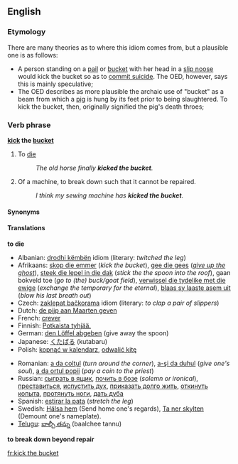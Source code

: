 ==English==

===Etymology===
There are many theories as to where this idiom comes from, but a plausible one is as follows:
*A person standing on a [[pail]] or [[bucket]] with her head in a [[slip noose]] would kick the bucket so as to [[commit suicide]].  The OED, however, says this is mainly speculative;
*The OED describes as more plausible the archaic use of "bucket" as a beam from which a [[pig]] is hung by its feet prior to being slaughtered.  To kick the bucket, then, originally signified the pig's death throes;

===Verb phrase===
'''[[kick]] the [[bucket]]'''

# {{cattag|idiom|euphemism}} To [[die]]
#: ''The old horse finally '''kicked the bucket'''.''
# {{cattag|idiom|slang}} Of a machine, to break down such that it cannot be repaired.
#: ''I think my sewing machine has '''kicked the bucket'''.''

====Synonyms====
{{wikisaurus|die}}

====Translations====
'''to die'''
{{top}}
*Albanian: [[drodhi këmbën]] idiom (literary: ''twitched the leg'')
*Afrikaans: [[skop die emmer]] (''kick the bucket''), [[gee die gees]] (''[[give up the ghost]]''), [[steek die lepel in die dak]] (''stick the the spoon into the roof''), gaan bokveld toe (''go to (the) buck/goat field''), [[verwissel die tydelike met die ewige]] (''exchange the temporary for the eternal''), [[blaas sy laaste asem uit]] (''blow his last breath out'')
*Czech: [[zaklepat bačkorama]] idiom (literary: ''to clap a pair of slippers'')
*Dutch: [[de pijp aan Maarten geven]]
*French: [[crever]]
*Finnish: [[Potkaista tyhjää.]]
*German: [[den Löffel abgeben]] (give away the spoon)
*Japanese: [[くたばる]] (kutabaru)
*Polish: [[kopnąć w kalendarz]], [[odwalić kitę]]
{{mid}}
*Romanian: [[a da colţul]] (''turn around the corner''), [[a-şi da duhul]] (''give one's soul''), [[a da ortul popii]] (''pay a coin to the priest'')
*Russian: [[сыграть в ящик]], [[почить в бозе]] (''solemn or ironical''), [[преставиться]], [[испустить дух]], [[приказать долго жить]], [[откинуть копыта]], [[протянуть ноги]], [[дать дуба]]
*Spanish: [[estirar la pata]] (''stretch the leg'')
*Swedish: [[Hälsa hem]] (Send home one's regards), [[Ta ner skylten]] (Demount one's nameplate).
*[[Telugu]]: [[బాల్చీ తన్ను]] (baalchee tannu)
{{bottom}}

'''to break down beyond repair'''
{{top}}
{{mid}}
{{bottom}}

[[fr:kick the bucket]]